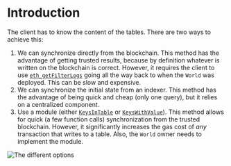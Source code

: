 # Introduction

The client has to know the content of the tables.
There are two ways to achieve this:

1. We can synchronize directly from the blockchain.
   This method has the advantage of getting trusted results, because by definition whatever is written on the blockchain is correct.
   However, it requires the client to use [`eth_getFilterLogs`](https://docs.alchemy.com/reference/eth-getfilterlogs-1) going all the way back to when the `World` was deployed.
   This can be slow and expensive.
1. We can synchronize the initial state from an indexer.
   This method has the advantage of being quick and cheap (only one query), but it relies on a centralized component.
1. Use a module (either [`KeysInTable`](https://github.com/latticexyz/mud/blob/main/packages/world-modules/src/modules/keysintable/KeysInTableModule.sol) or [`KeysWithValue`](https://github.com/latticexyz/mud/blob/main/packages/world-modules/src/modules/keyswithvalue/KeysWithValueModule.sol)).
   This method allows for quick (a few function calls) synchronization from the trusted blockchain.
   However, it significantly increases the gas cost of _any_ transaction that writes to a table.
   Also, the `World` owner needs to implement the module.

![The different options](./sync-intro.svg)

